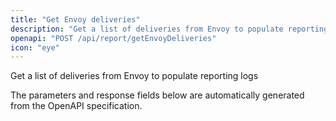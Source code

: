 ```yaml
---
title: "Get Envoy deliveries"
description: "Get a list of deliveries from Envoy to populate reporting logs"
openapi: "POST /api/report/getEnvoyDeliveries"
icon: "eye"
---
```


Get a list of deliveries from Envoy to populate reporting logs

<Note>
The parameters and response fields below are automatically generated from the OpenAPI specification.
</Note>
